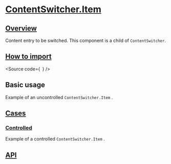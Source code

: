 

<Meta of={Stories} />

# [ContentSwitcher.Item](#contentswitcher-item)

## [Overview](#overview)

Content entry to be switched. This component is a child of `ContentSwitcher`.

## [How to import](#how-to-import)

<Source
  code={`
`}
/>

## Basic usage

Example of an uncontrolled `ContentSwitcher.Item` .

<Canvas of={Stories.Base} />

## [Cases](#cases)

### [Controlled](#controlled)

Example of a controlled `ContentSwitcher.Item` .

<Canvas of={CaseStories.Controlled} />

## [API](#api)

<ArgTypes of={Stories} />

